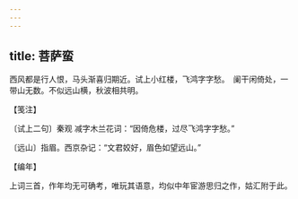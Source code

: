 ```yaml
---
---
---
```

title: 菩萨蛮
---







西风都是行人恨，马头渐喜归期近。试上小红楼，飞鸿字字愁。　阑干闲倚处，一带山无数。不似远山横，秋波相共明。





【笺注】


〔试上二句〕秦观 减字木兰花词：“因倚危楼，过尽飞鸿字字愁。”

〔远山〕指眉。西京杂记：“文君姣好，眉色如望远山。”





【编年】


上词三首，作年均无可确考，唯玩其语意，均似中年宦游思归之作，姑汇附于此。